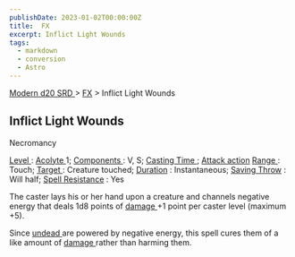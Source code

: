 ```yaml
---
publishDate: 2023-01-02T00:00:00Z
title:  FX
excerpt: Inflict Light Wounds
tags:
  - markdown
  - conversion
  - Astro
---
```


[ Modern d20 SRD ](/#modernD20) > [ FX](modern-d20-srd-fx-index) > Inflict Light Wounds

##  Inflict Light Wounds

Necromancy

[ Level ](modern-d20-srd-fx-level) : [ Acolyte ](modern-d20-srd-classes-advanced-acolyte) 1; [ Components ](modern-d20-srd-fx-components) : V, S; [Casting Time ](modern-d20-srd-fx-casting-time) ; [ Attack action](modern-d20-srd-combat-attack-actions) [ Range ](modern-d20-srd-fx-range) :
Touch; [ Target ](modern-d20-srd-fx-target) : Creature touched; [ Duration](modern-d20-srd-fx-duration) : Instantaneous; [ Saving Throw](modern-d20-srd-basics-saving-throws) : Will half; [ Spell Resistance](modern-d20-srd-special-abilities-spell-resistance) : Yes

The caster lays his or her hand upon a creature and channels negative energy
that deals 1d8 points of [ damage ](modern-d20-srd-combat-damage) +1 point per
caster level (maximum +5).

Since [ undead ](modern-d20-srd-creature-types-undead) are powered by negative
energy, this spell cures them of a like amount of [ damage ](modern-d20-srd-combat-damage) rather than harming them.

